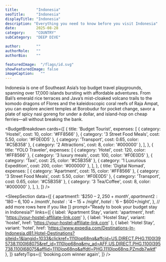 ---
title:        "Indonesia"
seoTitle:     "Indonesia"
displayTitle: "Indonesia"
description: "Everything you need to know before you visit Indonesia"
date:         2025-08-28
category:     "COUNTRY"
subCategory:  "DEEP DIVE"

author:       ""
authorRole:   ""
authorBio:    ""

featuredImage:  "/flags/id.svg"
showFeaturedImage: false
imageCaption:   ""
---

<CountryPhoto
  src="/blogCountryImages/indonesia/indonesia-komodo-island.jpg"
  alt="Hills and Mountain on Island in Komodo National Park in Indonesia"
  caption="Hills and Mountain on Island in Komodo National Park in Indonesia"
/>

Indonesia is one of Southeast Asia’s top budget travel playgrounds, spanning over 17,000 islands bursting with affordable adventures. From Bali’s emerald rice terraces and Java’s mist-cloaked volcano trails to the komodo dragons of Flores and the kaleidoscopic coral reefs of Raja Ampat, you can explore ancient temples at Borobudur for pocket change, savor a plate of spicy nasi goreng for under a dollar, and island-hop on cheap ferries—all without breaking the bank.

<BudgetBreakdown
  cards={[
    {
      title: 'Budget Tourist',
      expenses: [
        { category: 'Hostel', cost: 10, color: '#FF8566' },
        { category: '3 Street Food Meals', cost: 5.50, color: '#F0E0D5' },
        { category: 'Transport', cost: 0.65, color: '#C5B358' },
        { category: '2 Attractions', cost: 8, color: '#000000' },
      ],
    },
    {
      title: 'YOLO Traveler',
      expenses: [
        { category: 'Hotel', cost: 120, color: '#FF8566' },
        { category: '3 luxury meals', cost: 100, color: '#F0E0D5' },
        { category: 'Taxi', cost: 25, color: '#C5B358' },
        { category: '1 Luxurious Expedition', cost: 200, color: '#000000' },
      ],
    },
    {
      title: 'Digital Nomad',
      expenses: [
        { category: 'Apartment', cost: 15, color: '#FF8566' },
        { category: '3 Street Food Meals', cost: 5.50, color: '#F0E0D5' },
        { category: 'Transport', cost: 0.65, color: '#C5B358' },
        { category: '3 Tea/Coffee', cost: 8, color: '#000000' },
      ],
    },
  ]}
/>

<FlightCTA
  title="Book Cheap Flights to Jakarta or Bali, Indonesia"
  subtitle="Your $25 a Day Adventure Awaits!"
  buttonText="Book Now"
  href="https://www.expedia.com/Destinations-In-Indonesia.d81.Flight-Destinations?siteid=1&langid=1033&clickref=1110lop64AG&affcid=US.DIRECT.PHG.1100l395738.1100l68075&ref_id=1110lop64AG&my_ad=AFF.US.DIRECT.PHG.1100l395738.1100l68075&afflid=1110lop64AG&affdtl=PHG.1110lop64AG.PZsRAmA_oJ"
/>

<TourSectionStarter 
    subHeader="Budget Tours and Day Trips to Unlock Indonesia’s Hidden Gems" 
    paragraph="Whether you’re chasing sunrise atop Mount Bromo, diving alongside manta rays at Nusa Penida, or tracing the steps of ancient kings at Borobudur and Prambanan, Indonesia’s tour options cater to every thrill-seeker on a budget. Join a shared volcano tour for under $20, paddle through Bali’s lush jungle waterways in a local longboat, or cycle Java’s scenic backroads—all packed with unforgettable experiences and free-entry highlights that stretch your rupiah further." 
/>

<TourCTA
  partnerId="P00249582"
  widgetRef="W-3383537a-879a-4959-ac6b-58ccc4f0a022"
  toursLink="https://www.viator.com/Indonesia/d15?pid=P00249582&mcid=42383&medium=link"
  destination="Indonesia"
/>

<SleepSectionStarter 
    subHeader="Affordable Accommodations from Beach Hostels to Jungle Homestays" 
    paragraph="With dorm beds starting at $5 in Bali’s backpacker hubs, private bungalows for under $15 on the Gili Islands, and cozy homestays in Yogyakarta from $10, Indonesia makes it easy to rest your head affordably. Opt for beachfront hostels in Kuta, riverside guesthouses in Ubud’s rice paddies, or eco-lodge escapes in Borneo’s rainforest—many include free breakfast and Wi-Fi, so your perfect budget stay is just a booking away." 
/>


<SleepSection
  data={[
    {
      apartment1: '$250 – $2,250+month',
      apartment2: '$180 – $6,100+/month',
      hostel:     '$4 – $15+/night',
      hotel:      '$6 – $600+/night',
    },
    // add more rows here if you like
  ]}
  prompt="Ready to book your budget stay in Indonesia?"
  links={[
    {
      label:   'Apartment Stay',
      variant: 'apartment',
      href:    'https://your-hostel-affiliate-link.com'
    },
    {
      label:   'Hostel Stay',
      variant: 'hostel',
      href:    'https://your-hostel-affiliate-link.com'
    },
    {
      label:   'Hotel Stay',
      variant: 'hotel',
      href:    'https://www.expedia.com/Destinations-In-Indonesia.d81.Hotel-Destinations?siteid=1&langid=1033&clickref=1110lop68nq&affcid=US.DIRECT.PHG.1100l395738.1100l68075&ref_id=1110lop68nq&my_ad=AFF.US.DIRECT.PHG.1100l395738.1100l68075&afflid=1110lop68nq&affdtl=PHG.1110lop68nq.PZmdb7wktf'
    },
  ]}
  safetyTips={[
    'booking.com winner again',
  ]}
/>

